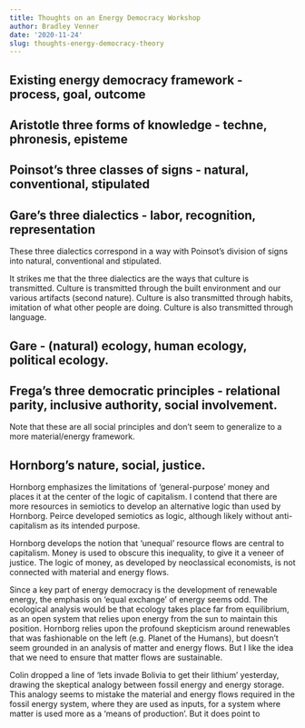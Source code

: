 ```yaml
---
title: Thoughts on an Energy Democracy Workshop
author: Bradley Venner
date: '2020-11-24'
slug: thoughts-energy-democracy-theory
---
```


## Existing energy democracy framework - process, goal, outcome

## Aristotle three forms of knowledge - techne, phronesis, episteme 

## Poinsot's three classes of signs - natural, conventional, stipulated

## Gare's three dialectics - labor, recognition, representation

These three dialectics correspond in a way with Poinsot's division of signs into natural, conventional and stipulated.  

It strikes me that the three dialectics are the ways that culture is transmitted.  Culture is transmitted through the built environment and our various artifacts (second nature).  Culture is also transmitted through habits, imitation of what other people are doing.  Culture is also transmitted through language.

## Gare - (natural) ecology, human ecology, political ecology.


## Frega's three democratic principles - relational parity, inclusive authority, social involvement.  

Note that these are all social principles and don't seem to generalize to a more material/energy framework.

## Hornborg's nature, social, justice.  

Hornborg emphasizes the limitations of 'general-purpose' money and places it at the center of the logic of capitalism.  I contend that there are more resources in semiotics to develop an alternative logic than used by Hornborg.  Peirce developed semiotics as logic, although likely without anti-capitalism as its intended purpose.  

Hornborg develops the notion that 'unequal' resource flows are central to capitalism.  Money is used to obscure this inequality, to give it a veneer of justice.  The logic of money, as developed by neoclassical economists, is not connected with material and energy flows.

Since a key part of energy democracy is the development of renewable energy, the emphasis on 'equal exchange' of energy seems odd.  The ecological analysis would be that ecology takes place far from equilibrium, as an open system that relies upon energy from the sun to maintain this position.  Hornborg relies upon the profound skepticism around renewables that was fashionable on the left (e.g. Planet of the Humans), but doesn't seem grounded in an analysis of matter and energy flows.  But I like the idea that we need to ensure that matter flows are sustainable.  

Colin dropped a line of 'lets invade Bolivia to get their lithium' yesterday, drawing the skeptical analogy between fossil energy and energy storage.  This analogy seems to mistake the material and energy flows required in the fossil energy system, where they are used as inputs, for a system where matter is used more as a 'means of production'.  But it does point to
